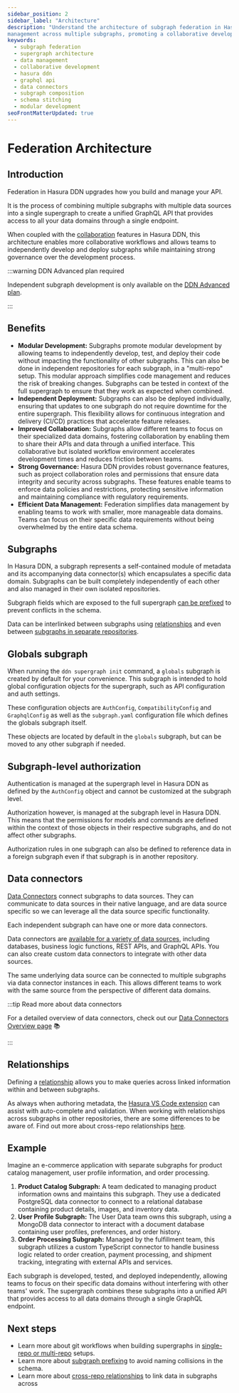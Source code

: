```yaml
---
sidebar_position: 2
sidebar_label: "Architecture"
description: "Understand the architecture of subgraph federation in Hasura DDN and how it enables efficient data
management across multiple subgraphs, promoting a collaborative development environment."
keywords:
  - subgraph federation
  - supergraph architecture
  - data management
  - collaborative development
  - hasura ddn
  - graphql api
  - data connectors
  - subgraph composition
  - schema stitching
  - modular development
seoFrontMatterUpdated: true
---
```


# Federation Architecture


## Introduction

Federation in Hasura DDN upgrades how you build and manage your API.

It is the process of combining multiple subgraphs with multiple data sources into a single supergraph to create a
unified GraphQL API that provides access to all your data domains through a single endpoint.

When coupled with the [collaboration](/hasura-cloud/collaborate/invite.mdx) features in Hasura DDN, this architecture
enables more collaborative workflows and allows teams to independently develop and deploy subgraphs while maintaining
strong governance over the development process.

:::warning DDN Advanced plan required

Independent subgraph development is only available on the [DDN Advanced plan](https://hasura.io/pricing/).

:::

<Thumbnail src="/img/federation/whole-supergraph-erd.png" alt="Create a DDN project" width="1000px" />

## Benefits

- **Modular Development:** Subgraphs promote modular development by allowing teams to independently develop, test, and
  deploy their code without impacting the functionality of other subgraphs. This can also be done in independent
  repositories for each subgraph, in a "multi-repo" setup. This modular approach simplifies code management and reduces
  the risk of breaking changes. Subgraphs can be tested in context of the full supergraph to ensure that they work as
  expected when combined.
- **Independent Deployment:** Subgraphs can also be deployed individually, ensuring that updates to one subgraph do not
  require downtime for the entire supergraph. This flexibility allows for continuous integration and delivery (CI/CD)
  practices that accelerate feature releases.
- **Improved Collaboration:** Subgraphs allow different teams to focus on their specialized data domains, fostering
  collaboration by enabling them to share their APIs and data through a unified interface. This collaborative but
  isolated workflow environment accelerates development times and reduces friction between teams.
- **Strong Governance:** Hasura DDN provides robust governance features, such as project collaboration roles and
  permissions that ensure data integrity and security across subgraphs. These features enable teams to enforce data
  policies and restrictions, protecting sensitive information and maintaining compliance with regulatory requirements.
- **Efficient Data Management:** Federation simplifies data management by enabling teams to work with smaller, more
  manageable data domains. Teams can focus on their specific data requirements without being overwhelmed by the entire
  data schema.

## Subgraphs

In Hasura DDN, a subgraph represents a self-contained module of metadata and its accompanying data connector(s) which
encapsulates a specific data domain. Subgraphs can be built completely independently of each other and also managed in
their own isolated repositories.

Subgraph fields which are exposed to the full supergraph [can be prefixed](/federation/subgraph-prefixing.mdx) to
prevent conflicts in the schema.

Data can be interlinked between subgraphs using [relationships](/supergraph-modeling/relationships.mdx) and even between
[subgraphs in separate repositories](/federation/cross-repo-relationships.mdx).

## Globals subgraph

When running the `ddn supergraph init` command, a `globals` subgraph is created by default for your convenience. This
subgraph is intended to hold global configuration objects for the supergraph, such as API configuration and auth
settings.

These configuration objects are `AuthConfig`, `CompatibilityConfig` and `GraphqlConfig` as well as the `subgraph.yaml`
configuration file which defines the globals subgraph itself.

These objects are located by default in the `globals` subgraph, but can be moved to any other subgraph if needed.

## Subgraph-level authorization

Authentication is managed at the supergraph level in Hasura DDN as defined by the `AuthConfig` object and cannot be
customized at the subgraph level.

Authorization however, is managed at the subgraph level in Hasura DDN. This means that the permissions for models and
commands are defined within the context of those objects in their respective subgraphs, and do not affect other
subgraphs.

Authorization rules in one subgraph can also be defined to reference data in a foreign subgraph even if that subgraph is
in another repository.

## Data connectors

[Data Connectors](/connectors/overview.mdx) connect subgraphs to data sources. They can communicate to data sources in
their native language, and are data source specific so we can leverage all the data source specific functionality.

Each independent subgraph can have one or more data connectors.

Data connectors are [available for a variety of data sources](https://hasura.io/connectors), including databases,
business logic functions, REST APIs, and GraphQL APIs. You can also create custom data connectors to integrate with
other data sources.

The same underlying data source can be connected to multiple subgraphs via data connector instances in each. This allows
different teams to work with the same source from the perspective of different data domains.

:::tip Read more about data connectors

For a detailed overview of data connectors, check out our [Data Connectors Overview page](/connectors/overview.mdx) 📚

:::

## Relationships

Defining a [relationship](/supergraph-modeling/relationships.mdx) allows you to make queries across linked information
within and between subgraphs.

As always when authoring metadata, the
[Hasura VS Code extension](https://marketplace.visualstudio.com/items?itemName=HasuraHQ.hasura) can assist with
auto-complete and validation. When working with relationships across subgraphs in other repositories, there are some
differences to be aware of. Find out more about cross-repo relationships
[here](/federation/cross-repo-relationships.mdx).

## Example

Imagine an e-commerce application with separate subgraphs for product catalog management, user profile information, and
order processing.

1. **Product Catalog Subgraph:** A team dedicated to managing product information owns and maintains this subgraph. They
   use a dedicated PostgreSQL data connector to connect to a relational database containing product details, images, and
   inventory data.
2. **User Profile Subgraph:** The User Data team owns this subgraph, using a MongoDB data connector to interact with a
   document database containing user profiles, preferences, and order history.
3. **Order Processing Subgraph:** Managed by the fulfillment team, this subgraph utilizes a custom TypeScript connector
   to handle business logic related to order creation, payment processing, and shipment tracking, integrating with
   external APIs and services.

Each subgraph is developed, tested, and deployed independently, allowing teams to focus on their specific data domains
without interfering with other teams' work. The supergraph combines these subgraphs into a unified API that provides
access to all data domains through a single GraphQL endpoint.

## Next steps

- Learn more about git workflows when building supergraphs in
  [single-repo or multi-repo](/federation/independent-subgraph-development.mdx) setups.
- Learn more about [subgraph prefixing](/federation/subgraph-prefixing.mdx) to avoid naming collisions in the schema.
- Learn more about [cross-repo relationships](/federation/cross-repo-relationships.mdx) to link data in subgraphs across
